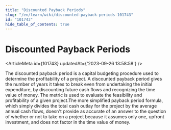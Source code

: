```yaml
---
title: "Discounted Payback Periods"
slug: "/en/learn/wiki/discounted-payback-periods-101743"
id: "101743"
hide_table_of_contents: true
---
```



# Discounted Payback Periods

<ArticleMeta id={101743} updatedAt={'2023-09-26 13:58:58'} />
<div className='border-solid border-b border-t-0 my-4 border-[var(--ifm-color-gray-300)]' />

The discounted payback period is a capital budgeting procedure used to determine the profitability of a project. A discounted payback period gives the number of years it takes to break even from undertaking the initial expenditure, by discounting future cash flows and recognizing the time value of money. The metric is used to evaluate the feasibility and profitability of a given project.The more simplified payback period formula, which simply divides the total cash outlay for the project by the average annual cash flows, doesn't provide as accurate of an answer to the question of whether or not to take on a project because it assumes only one, upfront investment, and does not factor in the time value of money.
